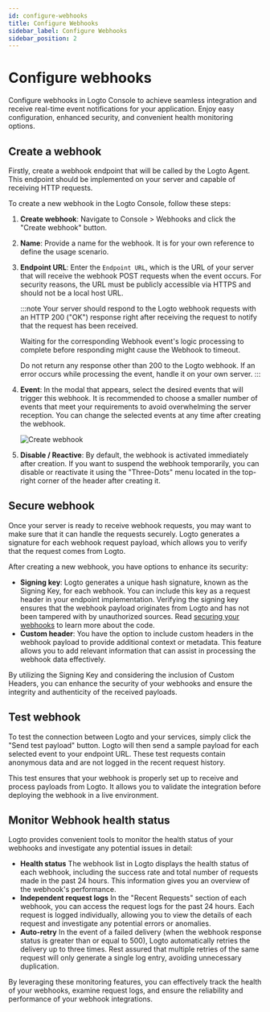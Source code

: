 ```yaml
---
id: configure-webhooks
title: Configure Webhooks
sidebar_label: Configure Webhooks
sidebar_position: 2
---
```


# Configure webhooks

Configure webhooks in Logto Console to achieve seamless integration and receive real-time event notifications for your application. Enjoy easy configuration, enhanced security, and convenient health monitoring options.

## Create a webhook

Firstly, create a webhook endpoint that will be called by the Logto Agent. This endpoint should be implemented on your server and capable of receiving HTTP requests.

To create a new webhook in the Logto Console, follow these steps:

1. **Create webhook**: Navigate to <CloudLink to="/webhooks">Console > Webhooks</CloudLink> and click the "Create webhook" button.
2. **Name**: Provide a name for the webhook. It is for your own reference to define the usage scenario.
3. **Endpoint URL**: Enter the `Endpoint URL`, which is the URL of your server that will receive the webhook POST requests when the event occurs. For security reasons, the URL must be publicly accessible via HTTPS and should not be a local host URL.

   :::note
   Your server should respond to the Logto webhook requests with an HTTP 200 ("OK") response right after receiving the request to notify that the request has been received.

   Waiting for the corresponding Webhook event's logic processing to complete before responding might cause the Webhook to timeout.

   Do not return any response other than 200 to the Logto webhook. If an error occurs while processing the event, handle it on your own server.
   :::

4. **Event**: In the modal that appears, select the desired events that will trigger this webhook. It is recommended to choose a smaller number of events that meet your requirements to avoid overwhelming the server reception. You can change the selected events at any time after creating the webhook.

   ![Create webhook](../assets/create-webhook-page.png)

5. **Disable / Reactive**: By default, the webhook is activated immediately after creation. If you want to suspend the webhook temporarily, you can disable or reactivate it using the "Three-Dots" menu located in the top-right corner of the header after creating it.

## Secure webhook

Once your server is ready to receive webhook requests, you may want to make sure that it can handle the requests securely. Logto generates a signature for each webhook request payload, which allows you to verify that the request comes from Logto.

After creating a new webhook, you have options to enhance its security:

- **Signing key**: Logto generates a unique hash signature, known as the Signing Key, for each webhook. You can include this key as a request header in your endpoint implementation. Verifying the signing key ensures that the webhook payload originates from Logto and has not been tampered with by unauthorized sources. Read [securing your webhooks](/developers/webhooks/secure-webhooks/) to learn more about the code.
- **Custom header**: You have the option to include custom headers in the webhook payload to provide additional context or metadata. This feature allows you to add relevant information that can assist in processing the webhook data effectively.

By utilizing the Signing Key and considering the inclusion of Custom Headers, you can enhance the security of your webhooks and ensure the integrity and authenticity of the received payloads.

## Test webhook

To test the connection between Logto and your services, simply click the "Send test payload" button. Logto will then send a sample payload for each selected event to your endpoint URL. These test requests contain anonymous data and are not logged in the recent request history.

This test ensures that your webhook is properly set up to receive and process payloads from Logto. It allows you to validate the integration before deploying the webhook in a live environment.

## Monitor Webhook health status

Logto provides convenient tools to monitor the health status of your webhooks and investigate any potential issues in detail:

- **Health status**
  The webhook list in Logto displays the health status of each webhook, including the success rate and total number of requests made in the past 24 hours. This information gives you an overview of the webhook's performance.
- **Independent request logs**
  In the "Recent Requests" section of each webhook, you can access the request logs for the past 24 hours. Each request is logged individually, allowing you to view the details of each request and investigate any potential errors or anomalies.
- **Auto-retry**
  In the event of a failed delivery (when the webhook response status is greater than or equal to 500), Logto automatically retries the delivery up to three times. Rest assured that multiple retries of the same request will only generate a single log entry, avoiding unnecessary duplication.

By leveraging these monitoring features, you can effectively track the health of your webhooks, examine request logs, and ensure the reliability and performance of your webhook integrations.
